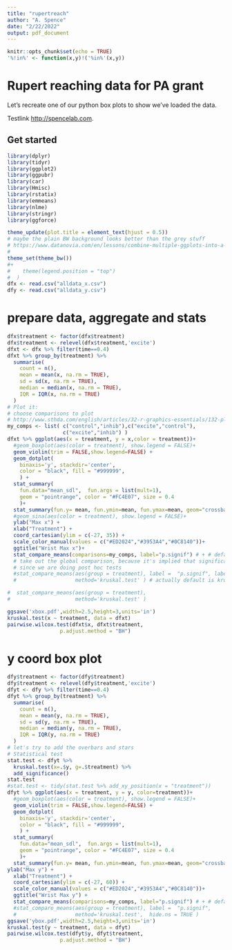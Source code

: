 ```yaml
---
title: "rupertreach"
author: "A. Spence"
date: "2/22/2022"
output: pdf_document
---
```


```r
knitr::opts_chunk$set(echo = TRUE)
'%!in%' <- function(x,y)!('%in%'(x,y))
```

# Rupert reaching data for PA grant

Let's recreate one of our python box plots to show we've loaded the data.

Testlink <http://spencelab.com>.

## Get started
```r
library(dplyr)
library(tidyr)
library(ggplot2)
library(ggpubr)
library(car)
library(Hmisc)
library(rstatix)
library(emmeans)
library(nlme)
library(stringr)
library(ggforce)

theme_update(plot.title = element_text(hjust = 0.5))
# maybe the plain BW background looks better than the grey stuff
# https://www.datanovia.com/en/lessons/combine-multiple-ggplots-into-a-figure/
#
theme_set(theme_bw())
#+
#    theme(legend.position = "top")
#  )
dfx <- read.csv("alldata_x.csv")
dfy <- read.csv("alldata_y.csv")
```

# prepare data, aggregate and stats
```r
dfx$treatment <- factor(dfx$treatment)
dfx$treatment <- relevel(dfx$treatment,'excite')
dfxt <- dfx %>% filter(time==0.4)
dfxt %>% group_by(treatment) %>%
  summarise(
    count = n(),
    mean = mean(x, na.rm = TRUE),
    sd = sd(x, na.rm = TRUE),
    median = median(x, na.rm = TRUE),
    IQR = IQR(x, na.rm = TRUE)
  )
# Plot it:
# choose comparisons to plot
# http://www.sthda.com/english/articles/32-r-graphics-essentials/132-plot-grouped-data-box-plot-bar-plot-and-more/
my_comps <- list( c("control","inhib"),c("excite","control"),
                  c("excite","inhib") )
dfxt %>% ggplot(aes(x = treatment, y = x,color = treatment))+ 
  #geom_boxplot(aes(color = treatment), show.legend = FALSE)+
  geom_violin(trim = FALSE,show.legend=FALSE) +
  geom_dotplot(
    binaxis='y', stackdir='center',
    color = "black", fill = "#999999",
    ) +
  stat_summary(
    fun.data="mean_sdl",  fun.args = list(mult=1), 
    geom = "pointrange", color = "#FC4E07", size = 0.4
    )+
  stat_summary(fun.y= mean, fun.ymin=mean, fun.ymax=mean, geom="crossbar", width=0.1, color = "#FC4E07", )+
  #geom_sina(aes(color = treatment), show.legend = FALSE)+
  ylab("Max x") +
  xlab("Treatment") +
  coord_cartesian(ylim = c(-27, 35)) +
  scale_color_manual(values = c("#ED2024","#3953A4","#0C8140"))+
  ggtitle("Wrist Max x")+
  stat_compare_means(comparisons=my_comps, label="p.signif") # + # default is Wilcox
  # take out the global comparison, because it's implied that significant
  # since we are doing post hoc tests
  #stat_compare_means(aes(group = treatment), label =  "p.signif", label.y=30,
  #                   method='kruskal.test' ) # actually default is kruskal

#  stat_compare_means(aes(group = treatment), 
#                     method='kruskal.test' )

ggsave('xbox.pdf',width=2.5,height=3,units='in')
kruskal.test(x ~ treatment, data = dfxt)
pairwise.wilcox.test(dfxt$x, dfxt$treatment,
                 p.adjust.method = "BH")
```
# y coord box plot

```r
dfy$treatment <- factor(dfy$treatment)
dfy$treatment <- relevel(dfy$treatment,'excite')
dfyt <- dfy %>% filter(time==0.4)
dfyt %>% group_by(treatment) %>%
  summarise(
    count = n(),
    mean = mean(y, na.rm = TRUE),
    sd = sd(y, na.rm = TRUE),
    median = median(y, na.rm = TRUE),
    IQR = IQR(y, na.rm = TRUE)
  )
# let's try to add the overbars and stars
# Statistical test
stat.test <- dfyt %>%
  kruskal.test(x=.$y, g=.$treatment) %>%
  add_significance()
stat.test
#stat.test <- tidy(stat.test %>% add_xy_position(x = "treatment"))
dfyt %>% ggplot(aes(x = treatment, y = y, color=treatment))+ 
  #geom_boxplot(aes(color = treatment), show.legend = FALSE)+
  geom_violin(trim = FALSE,show.legend=FALSE) +
  geom_dotplot(
    binaxis='y', stackdir='center',
    color = "black", fill = "#999999",
    ) +
  stat_summary(
    fun.data="mean_sdl",  fun.args = list(mult=1), 
    geom = "pointrange", color = "#FC4E07", size = 0.4
    )+
  stat_summary(fun.y= mean, fun.ymin=mean, fun.ymax=mean, geom="crossbar", width=0.1, color = "#FC4E07", )+
ylab("Max y") +
  xlab("Treatment") +
  coord_cartesian(ylim = c(-27, 60)) +
  scale_color_manual(values = c("#ED2024","#3953A4","#0C8140"))+
  ggtitle("Wrist Max y") +
  stat_compare_means(comparisons=my_comps, label="p.signif") # + # default is Wilcox
  #stat_compare_means(aes(group = treatment), label =  "p.signif", 
  #                   method='kruskal.test',  hide.ns = TRUE )
ggsave('ybox.pdf',width=2.5,height=3,units='in')
kruskal.test(y ~ treatment, data = dfyt)
pairwise.wilcox.test(dfyt$y, dfyt$treatment,
                 p.adjust.method = "BH")
```